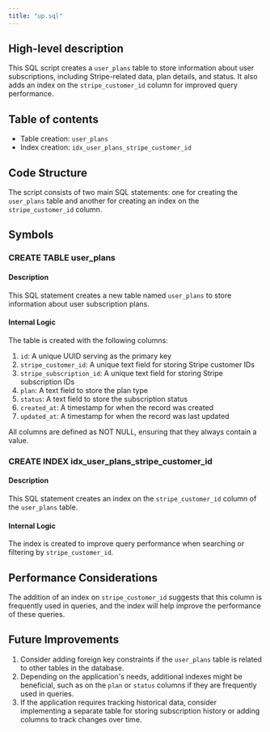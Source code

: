 ```yaml
---
title: "up.sql"
---
```


## High-level description
This SQL script creates a `user_plans` table to store information about user subscriptions, including Stripe-related data, plan details, and status. It also adds an index on the `stripe_customer_id` column for improved query performance.

## Table of contents
- Table creation: `user_plans`
- Index creation: `idx_user_plans_stripe_customer_id`

## Code Structure
The script consists of two main SQL statements: one for creating the `user_plans` table and another for creating an index on the `stripe_customer_id` column.

## Symbols

### CREATE TABLE user_plans
#### Description
This SQL statement creates a new table named `user_plans` to store information about user subscription plans.

#### Internal Logic
The table is created with the following columns:
1. `id`: A unique UUID serving as the primary key
2. `stripe_customer_id`: A unique text field for storing Stripe customer IDs
3. `stripe_subscription_id`: A unique text field for storing Stripe subscription IDs
4. `plan`: A text field to store the plan type
5. `status`: A text field to store the subscription status
6. `created_at`: A timestamp for when the record was created
7. `updated_at`: A timestamp for when the record was last updated

All columns are defined as NOT NULL, ensuring that they always contain a value.

### CREATE INDEX idx_user_plans_stripe_customer_id
#### Description
This SQL statement creates an index on the `stripe_customer_id` column of the `user_plans` table.

#### Internal Logic
The index is created to improve query performance when searching or filtering by `stripe_customer_id`.

## Performance Considerations
The addition of an index on `stripe_customer_id` suggests that this column is frequently used in queries, and the index will help improve the performance of these queries.

## Future Improvements
1. Consider adding foreign key constraints if the `user_plans` table is related to other tables in the database.
2. Depending on the application's needs, additional indexes might be beneficial, such as on the `plan` or `status` columns if they are frequently used in queries.
3. If the application requires tracking historical data, consider implementing a separate table for storing subscription history or adding columns to track changes over time.